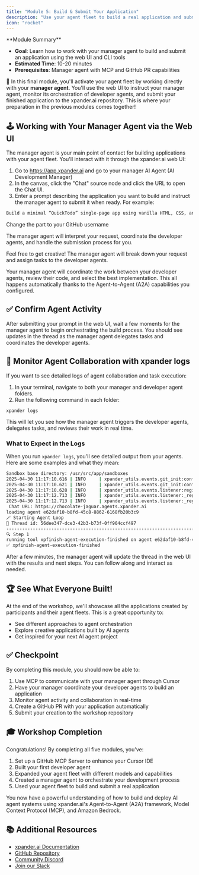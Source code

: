 ```yaml
---
title: "Module 5: Build & Submit Your Application"
description: "Use your agent fleet to build a real application and submit it to the workshop repository"
icon: "rocket"
---
```


<Note>
  **Module Summary**

  - **Goal**: Learn how to work with your manager agent to build and submit an application using the web UI and CLI tools
  - **Estimated Time**: 10-20 minutes
  - **Prerequisites**: Manager agent with MCP and GitHub PR capabilities
</Note>

🚀 In this final module, you'll activate your agent fleet by working directly with your **manager agent**. You'll use the web UI to instruct your manager agent, monitor its orchestration of developer agents, and submit your finished application to the xpander.ai repository. This is where your preparation in the previous modules comes together\!

## 🕹️ Working with Your Manager Agent via the Web UI

The manager agent is your main point of contact for building applications with your agent fleet. You'll interact with it through the xpander.ai web UI:

1. Go to https://app.xpander.ai and go to your manager AI Agent (AI Development Manager)
2. In the canvas, click the "Chat" source node and click the URL to open the Chat UI.
3. Enter a prompt describing the application you want to build and instruct the manager agent to submit it when ready. For example:

```bash example prompt
Build a minimal “QuickTodo” single-page app using vanilla HTML, CSS, and JavaScript. Users must be able to add, edit, and delete tasks; data should persist in localStorage so tasks remain after reload. Acceptance criteria: adding shows the new task immediately, editing updates it in place, deleting removes it, and a page reload restores all tasks. Code must pass ESLint. Target branch: may-2025/my-github-username/quick-todo
```

<Note>
Change the <my-github-username> part to your GitHub username
</Note>
  
The manager agent will interpret your request, coordinate the developer agents, and handle the submission process for you.

Feel free to get creative\! The manager agent will break down your request and assign tasks to the developer agents.

<Note>
  Your manager agent will coordinate the work between your developer agents, review their code, and select the best implementation. This all happens automatically thanks to the Agent-to-Agent (A2A) capabilities you configured.
</Note>

## ✅ Confirm Agent Activity

After submitting your prompt in the web UI, wait a few moments for the manager agent to begin orchestrating the build process. You should see updates in the thread as the manager agent delegates tasks and coordinates the developer agents.

## 📡 Monitor Agent Collaboration with xpander logs

If you want to see detailed logs of agent collaboration and task execution:

1. In your terminal, navigate to both your manager and developer agent folders.
2. Run the following command in each folder:

```
xpander logs
```

This will let you see how the manager agent triggers the developer agents, delegates tasks, and reviews their work in real time.

### What to Expect in the Logs

When you run `xpander logs`, you'll see detailed output from your agents. Here are some examples and what they mean:

```bash xpander logs output
Sandbox base directory: /usr/src/app/sandboxes
2025-04-30 11:17:10.616 | INFO     | xpander_utils.events.git_init:configure_git_credentials:17 - Setting up GIT for user dudutwizer
2025-04-30 11:17:10.621 | INFO     | xpander_utils.events.git_init:configure_git_credentials:29 - ✅ Git configured with PAT
2025-04-30 11:17:10.628 | INFO     | xpander_utils.events.listener:register:287 - Starting events listener
2025-04-30 11:17:12.713 | INFO     | xpander_utils.events.listener:_register_agent_worker:238 - Worker registered - 12687c2c-467f-4a38-8cbf-54efccfd2ed9
2025-04-30 11:17:12.713 | INFO     | xpander_utils.events.listener:_register_agent_worker:244 - Agent Name: dev-agent-1
 Chat URL: https://chocolate-jaguar.agents.xpander.ai
loading agent e62daf10-b8fd-45c8-8862-6168fb20b3c9
🪄 Starting Agent Loop
🧠 Thread id: 56dee347-dce3-42b3-b73f-0ff904ccf497
--------------------------------------------------------------------------------
🔍 Step 1
running tool xpfinish-agent-execution-finished on agent e62daf10-b8fd-45c8-8862-6168fb20b3c9 with execution e28f7897-988f-4450-b947-794bb2f17d94
✅ xpfinish-agent-execution-finished
```

After a few minutes, the manager agent will update the thread in the web UI with the results and next steps. You can follow along and interact as needed.

## 🏆 See What Everyone Built\!

At the end of the workshop, we'll showcase all the applications created by participants and their agent fleets. This is a great opportunity to:

- See different approaches to agent orchestration
- Explore creative applications built by AI agents
- Get inspired for your next AI agent project

## ✅ Checkpoint

By completing this module, you should now be able to:

1. Use MCP to communicate with your manager agent through Cursor
2. Have your manager coordinate your developer agents to build an application
3. Monitor agent activity and collaboration in real-time
4. Create a GitHub PR with your application automatically
5. Submit your creation to the workshop repository

## 🎓 Workshop Completion

Congratulations\! By completing all five modules, you've:

1. Set up a GitHub MCP Server to enhance your Cursor IDE
2. Built your first developer agent
3. Expanded your agent fleet with different models and capabilities
4. Created a manager agent to orchestrate your development process
5. Used your agent fleet to build and submit a real application

You now have a powerful understanding of how to build and deploy AI agent systems using xpander.ai's Agent-to-Agent (A2A) framework, Model Context Protocol (MCP), and Amazon Bedrock.

## 📚 Additional Resources

- [xpander.ai Documentation](https://docs.xpander.ai)
- [GitHub Repository](https://github.com/xpander-ai)
- [Community Discord](https://discord.gg/CUcp4WWh5g)
- [Join our Slack](https://join.slack.com/t/xpandercommunity/shared_invite/zt-2mt2xkxkz-omM7f~_h2jcuzFudrYtZQQ)